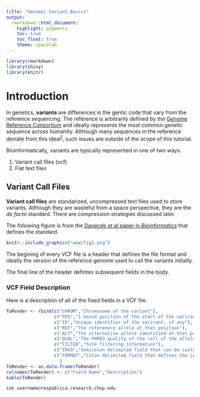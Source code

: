 ```yaml
---
title: "Genomic Variant Basics"
output:
  rmarkdown::html_document:
    highlight: pygments
    toc: true
    toc_float: true
    theme: spacelab
---
```

```r
library(rmarkdown)
library(shiny)
library(knitr)
```

# Introduction

In genetics, __variants__ are differences in the gentic code that vary from the reference sequencing. The reference is arbitrarily defined by the [Genome Reference Consortium](https://www.ncbi.nlm.nih.gov/grc) and ideally represents the most common genetic sequence across humanity. Although many sequences in the reference deviate from this ideal^[1](https://www.ncbi.nlm.nih.gov/pmc/articles/pmid/26670213/)^, such issues are outside of the scope of this tutorial. 

Bioinformatically, variants are typically represented in one of two ways.

1. Variant call files (vcf)
2. Flat text files

## Variant Call Files
__Variant call files__ are standarized, uncompressed text files used to store variants. Although they are wasteful from a space perspective, they are the _de facto_ standard. There are compression strategies discussed later.

The following figure is from the [Danecek _et al_ paper in _Bioinformatics_](https://www.ncbi.nlm.nih.gov/pmc/articles/pmid/21653522/) that defines the standard.

```r
knitr::include_graphics("www/fig1.png")
```

The begining of every VCF file is a header that defines the file format and ideally the version of the reference genome used to call the variants initially. 

The final line of the header defintes subsequent fields in the body.

### VCF Field Description
Here is a description of all of the fixed fields in a VCF file.
```r
ToRender <- rbind(c("CHROM","Chromosome of the variant"),
                  c("POS","1-based position of the start of the varirant"),
                  c("ID","Unique identifier of the varirant, if any"),
                  c("REF","The referenece allele at that position"),
                  c("ALT","The alternative allele identified at that position in the subject"),
                  c("QUAL","The PHRED quality of the call of the allele"),
                  c("FILTER","Site filtering information"),
                  c("INFO","Semicolon delimited field that can be customized to the user's neads"),
                  c("FORMAT","Colon delimited field that defines the information contained within each subsequent genotype column")
                    )
ToRender <- as.data.frame(ToRender)
colnames(ToRender) <- c("Field Name","Description")
kable(ToRender)
```

```r
ssh username@respublica.research.chop.edu
```

